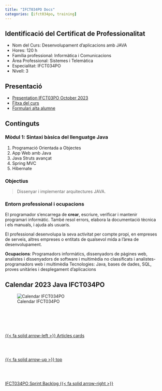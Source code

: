 ```yaml
---
title: "IFCT034PO Docs"
categories: [ifct034po, training] 
---
```


## Identificació del Certificat de Professionalitat

- Nom del Curs: Desenvolupament d’aplicacions amb JAVA
- Hores: 120 h
- Família professional: Informàtica i Comunicacions
- Àrea Professional: Sistemes i Telemàtica
- Especialitat: IFCT034PO
- Nivell: 3

## Presentació

- [Presentation IFCT03PO October 2023](https://cloud.albertprofe.dev/index.php/s/iHjKXL9WP8DoCSY){.external}
- [Fitxa del curs](https://cloud.albertprofe.dev/index.php/s/DHzAEr5NbWCD5fL){.external}
- [Formulari alta alumne](https://cloud.albertprofe.dev/index.php/s/iHjKXL9WP8DoCSY){.external}

## Continguts

### Mòdul 1: Sintaxi bàsica del llenguatge Java

1. Programació Orientada a Objectes
2. App Web amb Java
3. Java Struts avançat
4. Spring MVC
5. Hibernate

### Objectius

> Dissenyar i implementar arquitectures JAVA.

### Entorn professional i ocupacions
El programador s'encarrega de **crear**, escriure, verificar i mantenir programari informàtic. També resol errors, elabora la documentació tècnica i els manuals, i ajuda als usuaris.

El professional desenvolupa la seva activitat per compte propi, en empreses de serveis, altres empreses o entitats de qualsevol mida a l'àrea de desenvolupament.

**Ocupacions**: Programadors informàtics, dissenyadors de pàgines web, analistes i dissenyadors de software i multimèdia no classificats i analistes-programadors web i multimèdia Tecnologies: Java, bases de dades, SQL, proves unitàries i desplegament d’aplicacions

## Calendar 2023 Java IFCT034PO

![Calendar IFCT034PO](/images/ifct034po/calendar2.png)



<!--- navLinks -->
<br><br>
<div class=row>
<br>
<div class='column left previous'>
<br>
[{{< fa solid arrow-left >}} Articles cards](/learning/learning-listing-card-articles.qmd)
<br>
</div>
<br>
<div class='column center'>
<br>
[{{< fa solid arrow-up >}} top](#top)
<br>
</div>
<br>
<div class='column right next'>
<br>
[IFCT034PO Sprint Backlog {{< fa solid arrow-right >}}](/ifct034po/ifct034pobacklog-sprint.qmd)
<br>
</div>
<br>
</div>